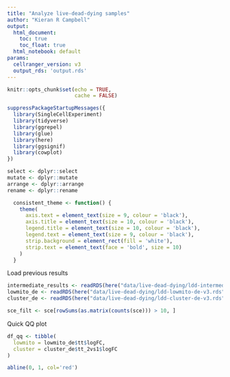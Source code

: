 ```yaml
---
title: "Analyze live-dead-dying samples"
author: "Kieran R Campbell"
output:
  html_document: 
    toc: true
    toc_float: true
  html_notebook: default
params:
  cellranger_version: v3
  output_rds: 'output.rds'
---
```


```r
knitr::opts_chunk$set(echo = TRUE,
                      cache = FALSE)

suppressPackageStartupMessages({
  library(SingleCellExperiment)
  library(tidyverse)
  library(ggrepel)
  library(glue)
  library(here)
  library(ggsignif)
  library(cowplot)
})

select <- dplyr::select
mutate <- dplyr::mutate
arrange <- dplyr::arrange
rename <- dplyr::rename
```

```r
  consistent_theme <- function() {
    theme(
      axis.text = element_text(size = 9, colour = 'black'),
      axis.title = element_text(size = 10, colour = 'black'),
      legend.title = element_text(size = 10, colour = 'black'),
      legend.text = element_text(size = 9, colour = 'black'),
      strip.background = element_rect(fill = 'white'),
      strip.text = element_text(face = 'bold', size = 10)
    )
  } 
```

Load previous results

```r
intermediate_results <- readRDS(here("data/live-dead-dying/ldd-intermediate-results-v3.rds"))
lowmito_de <- readRDS(here("data/live-dead-dying/ldd-lowmito-de-v3.rds"))
cluster_de <- readRDS(here("data/live-dead-dying/ldd-cluster-de-v3.rds"))
```


```r
sce_filt <- sce[rowSums(as.matrix(counts(sce))) > 10, ]
```

Quick QQ plot

```r
df_qq <- tibble(
  lowmito = lowmito_de$tt$logFC,
  cluster = cluster_de$tt_2vs1$logFC
)

abline(0, 1, col='red')
```




